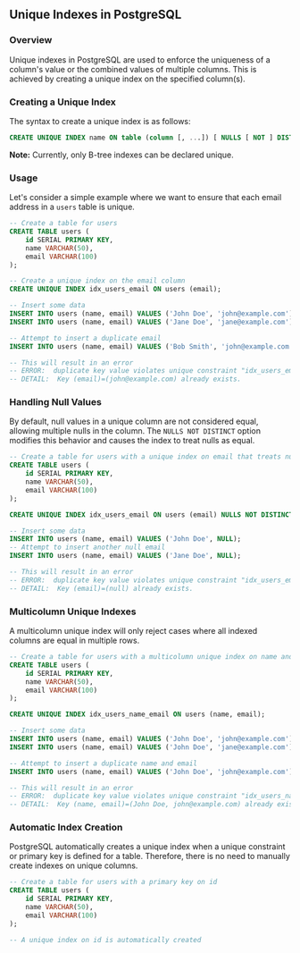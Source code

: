 ## Unique Indexes in PostgreSQL

### Overview

Unique indexes in PostgreSQL are used to enforce the uniqueness of a column's value or the combined values of multiple columns. This is achieved by creating a unique index on the specified column(s).

### Creating a Unique Index

The syntax to create a unique index is as follows:

```sql
CREATE UNIQUE INDEX name ON table (column [, ...]) [ NULLS [ NOT ] DISTINCT ];
```

**Note:** Currently, only B-tree indexes can be declared unique.

### Usage

Let's consider a simple example where we want to ensure that each email address in a `users` table is unique.

```sql
-- Create a table for users
CREATE TABLE users (
    id SERIAL PRIMARY KEY,
    name VARCHAR(50),
    email VARCHAR(100)
);

-- Create a unique index on the email column
CREATE UNIQUE INDEX idx_users_email ON users (email);

-- Insert some data
INSERT INTO users (name, email) VALUES ('John Doe', 'john@example.com');
INSERT INTO users (name, email) VALUES ('Jane Doe', 'jane@example.com');

-- Attempt to insert a duplicate email
INSERT INTO users (name, email) VALUES ('Bob Smith', 'john@example.com');

-- This will result in an error
-- ERROR:  duplicate key value violates unique constraint "idx_users_email"
-- DETAIL:  Key (email)=(john@example.com) already exists.
```

### Handling Null Values

By default, null values in a unique column are not considered equal, allowing multiple nulls in the column. The `NULLS NOT DISTINCT` option modifies this behavior and causes the index to treat nulls as equal.

```sql
-- Create a table for users with a unique index on email that treats nulls as equal
CREATE TABLE users (
    id SERIAL PRIMARY KEY,
    name VARCHAR(50),
    email VARCHAR(100)
);

CREATE UNIQUE INDEX idx_users_email ON users (email) NULLS NOT DISTINCT;

-- Insert some data
INSERT INTO users (name, email) VALUES ('John Doe', NULL);
-- Attempt to insert another null email
INSERT INTO users (name, email) VALUES ('Jane Doe', NULL);

-- This will result in an error
-- ERROR:  duplicate key value violates unique constraint "idx_users_email"
-- DETAIL:  Key (email)=(null) already exists.
```

### Multicolumn Unique Indexes

A multicolumn unique index will only reject cases where all indexed columns are equal in multiple rows.

```sql
-- Create a table for users with a multicolumn unique index on name and email
CREATE TABLE users (
    id SERIAL PRIMARY KEY,
    name VARCHAR(50),
    email VARCHAR(100)
);

CREATE UNIQUE INDEX idx_users_name_email ON users (name, email);

-- Insert some data
INSERT INTO users (name, email) VALUES ('John Doe', 'john@example.com');
INSERT INTO users (name, email) VALUES ('John Doe', 'jane@example.com');

-- Attempt to insert a duplicate name and email
INSERT INTO users (name, email) VALUES ('John Doe', 'john@example.com');

-- This will result in an error
-- ERROR:  duplicate key value violates unique constraint "idx_users_name_email"
-- DETAIL:  Key (name, email)=(John Doe, john@example.com) already exists.
```

### Automatic Index Creation

PostgreSQL automatically creates a unique index when a unique constraint or primary key is defined for a table. Therefore, there is no need to manually create indexes on unique columns.

```sql
-- Create a table for users with a primary key on id
CREATE TABLE users (
    id SERIAL PRIMARY KEY,
    name VARCHAR(50),
    email VARCHAR(100)
);

-- A unique index on id is automatically created
```
